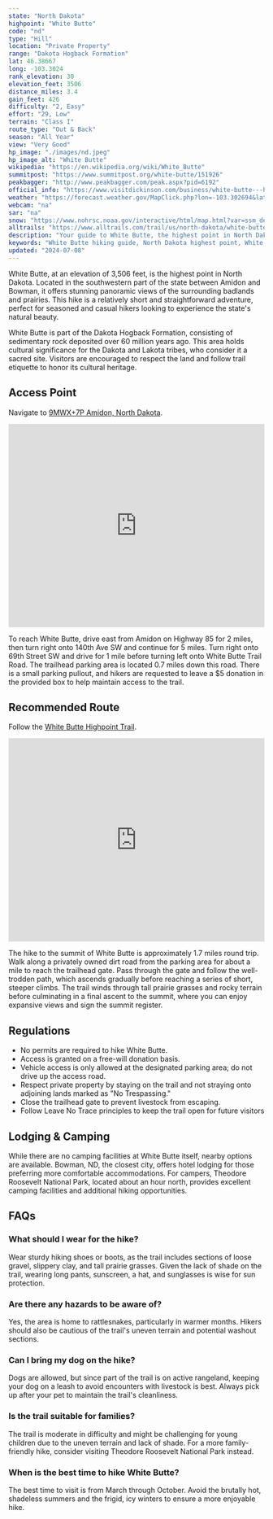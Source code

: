 ```yaml
---
state: "North Dakota"
highpoint: "White Butte"
code: "nd"
type: "Hill"
location: "Private Property"
range: "Dakota Hogback Formation"
lat: 46.38667
long: -103.3024
rank_elevation: 30
elevation_feet: 3506
distance_miles: 3.4
gain_feet: 426
difficulty: "2, Easy"
effort: "29, Low"
terrain: "Class I"
route_type: "Out & Back"
season: "All Year"
view: "Very Good"
hp_image: "./images/nd.jpeg"
hp_image_alt: "White Butte"
wikipedia: "https://en.wikipedia.org/wiki/White_Butte"
summitpost: "https://www.summitpost.org/white-butte/151926"
peakbagger: "http://www.peakbagger.com/peak.aspx?pid=6192"
official_info: "https://www.visitdickinson.com/business/white-butte---highest-point-in-nd"
weather: "https://forecast.weather.gov/MapClick.php?lon=-103.302694&lat=46.386965"
webcam: "na"
sar: "na"
snow: "https://www.nohrsc.noaa.gov/interactive/html/map.html?var=ssm_depth&min_x=-103.371674653637&min_y=46.2869667053223&max_x=-103.233717802418&max_y=46.4869667053223&bgvar=dem&shdvar=shading&title=0&width=800&height=450&font=0&lbl=m&palette=0&h_o=0&metric=0&lp=0&no_header=0&snap=1&o7=1&o9=1&o11=1&o13=1"
alltrails: "https://www.alltrails.com/trail/us/north-dakota/white-butte-north-dakotas-highpoint-trail"
description: "Your guide to White Butte, the highest point in North Dakota."
keywords: "White Butte hiking guide, North Dakota highest point, White Butte trailhead, hiking in North Dakota"
updated: "2024-07-08"
---
```


White Butte, at an elevation of 3,506 feet, is the highest point in North Dakota. Located in the southwestern part of the state between Amidon and Bowman, it offers stunning panoramic views of the surrounding badlands and prairies. This hike is a relatively short and straightforward adventure, perfect for seasoned and casual hikers looking to experience the state's natural beauty.

White Butte is part of the Dakota Hogback Formation, consisting of sedimentary rock deposited over 60 million years ago. This area holds cultural significance for the Dakota and Lakota tribes, who consider it a sacred site. Visitors are encouraged to respect the land and follow trail etiquette to honor its cultural heritage.

## Access Point
Navigate to <a target="_blank" href="https://maps.app.goo.gl/Fn8ALyLWw4KNt9H27">9MWX+7P Amidon, North Dakota</a>.

<iframe src="https://www.google.com/maps/embed?pb=!1m18!1m12!1m3!1d11008.514278682023!2d-103.31272266957407!3d46.38667498573469!2m3!1f0!2f0!3f0!3m2!1i1024!2i768!4f13.1!3m3!1m2!1s0x532f4128c9656441%3A0xfa738f121242a682!2sWhite%20Butte%20Trailhead!5e0!3m2!1sen!2sus!4v1721066521842!5m2!1sen!2sus" width="100%" height="400" style="border:0;" allowfullscreen="" loading="lazy" referrerpolicy="no-referrer-when-downgrade"></iframe>

To reach White Butte, drive east from Amidon on Highway 85 for 2 miles, then turn right onto 140th Ave SW and continue for 5 miles. Turn right onto 69th Street SW and drive for 1 mile before turning left onto White Butte Trail Road. The trailhead parking area is located 0.7 miles down this road. There is a small parking pullout, and hikers are requested to leave a $5 donation in the provided box to help maintain access to the trail.

## Recommended Route
Follow the <a target="_blank" href="https://www.alltrails.com/trail/us/north-dakota/white-butte-north-dakotas-highpoint-trail">White Butte Highpoint Trail</a>.

<iframe class="alltrails" src="https://www.alltrails.com/widget/trail/us/north-dakota/white-butte-north-dakotas-highpoint-trail?scrollZoom=false&elevationDiagram=false&u=i&sh=cmpl5n" width="100%" height="400" frameborder="0" scrolling="no" marginheight="0" marginwidth="0" title="AllTrails: Trail Guides and Maps for Hiking, Camping, and Running"></iframe>

The hike to the summit of White Butte is approximately 1.7 miles round trip. Walk along a privately owned dirt road from the parking area for about a mile to reach the trailhead gate. Pass through the gate and follow the well-trodden path, which ascends gradually before reaching a series of short, steeper climbs. The trail winds through tall prairie grasses and rocky terrain before culminating in a final ascent to the summit, where you can enjoy expansive views and sign the summit register.

## Regulations
- No permits are required to hike White Butte.
- Access is granted on a free-will donation basis.
- Vehicle access is only allowed at the designated parking area; do not drive up the access road.
- Respect private property by staying on the trail and not straying onto adjoining lands marked as "No Trespassing."
- Close the trailhead gate to prevent livestock from escaping.
- Follow Leave No Trace principles to keep the trail open for future visitors

## Lodging & Camping
While there are no camping facilities at White Butte itself, nearby options are available. Bowman, ND, the closest city, offers hotel lodging for those preferring more comfortable accommodations. For campers, Theodore Roosevelt National Park, located about an hour north, provides excellent camping facilities and additional hiking opportunities.

## FAQs

### What should I wear for the hike?
Wear sturdy hiking shoes or boots, as the trail includes sections of loose gravel, slippery clay, and tall prairie grasses. Given the lack of shade on the trail, wearing long pants, sunscreen, a hat, and sunglasses is wise for sun protection.

### Are there any hazards to be aware of?
Yes, the area is home to rattlesnakes, particularly in warmer months. Hikers should also be cautious of the trail's uneven terrain and potential washout sections.

### Can I bring my dog on the hike?
Dogs are allowed, but since part of the trail is on active rangeland, keeping your dog on a leash to avoid encounters with livestock is best. Always pick up after your pet to maintain the trail's cleanliness.

### Is the trail suitable for families?
The trail is moderate in difficulty and might be challenging for young children due to the uneven terrain and lack of shade. For a more family-friendly hike, consider visiting Theodore Roosevelt National Park instead.

### When is the best time to hike White Butte?
The best time to visit is from March through October. Avoid the brutally hot, shadeless summers and the frigid, icy winters to ensure a more enjoyable hike.
